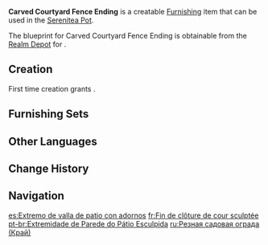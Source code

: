 {{Furnishing Infobox
|id             = 371203
|image          = Item Carved Courtyard Fence Ending.png
|category       = Courtyard
|subcategory    = Courtyard Wall
|quality        = 4
|adeptal_energy = 90
|load           = 35
|reduced_load   = 24
|description    = The ending segment of the outer fence of a Mondstadt mansion. The fence might not be all that useful, but at least if the start and end segments are connected, it's not cramping your style.
|blueprint      = Realm Depot
}}
'''Carved Courtyard Fence Ending''' is a creatable [[Furnishing]] item that can be used in the [[Serenitea Pot]].

The blueprint for Carved Courtyard Fence Ending is obtainable from the [[Realm Depot]] for {{Item|Realm Currency|24|x=240}}.

==Creation==
First time creation grants {{Item|Trust|24|x=90}}.
{{Recipe
|type = Creation
|time = 16h
|Birch Wood = 8
|White Iron Chunk = 4
|sort = Birch Wood;White Iron Chunk
}}

==Furnishing Sets==
{{Craft Usage|type=Furnishing Set}}

==Other Languages==
{{Other Languages
|default_hidden = 1
|en      = Carved Courtyard Fence Ending
|zhs     = 雕花庭院墙尾
|zhs_rm  = Diāohuā Tíngyuàn Qiáng Wěi
|zht     = 雕花庭院牆尾
|zht_rm  = Diāohuā Tíngyuàn Qiáng Wěi
|ja      = 模様が彫られた庭園の壁隅
|ja_rm   = Moyou ga Horareta Teien no Kabe Sumi
|ko      = 조각문양 정원 담장끝
|ko_rm   = Jogak Munyang Jeongwon Damjang-kkeut
|es      = Extremo de valla de patio con adornos
|fr      = Fin de clôture de cour sculptée
|ru      = Резная садовая ограда (Край)
|th      = กำแพงสวนแกะสลัก
|th_rm   = 
|vi      = Chân Tường Đình Viện Khắc Hoa
|de      = Hofmauerende mit Schnitzerei
|id      = Ujung Pagar Halaman Utama dengan Ukiran
|pt      = Extremidade de Parede do Pátio Esculpida
|tr      = Oymalı Bahçe Çiti (Kenar)
|it      = Estremità del recinto del giardino intagliato
}}

==Change History==
{{Change History|1.5}}

==Navigation==
{{Furnishing Navbox|exterior}}

[[es:Extremo de valla de patio con adornos]]
[[fr:Fin de clôture de cour sculptée]]
[[pt-br:Extremidade de Parede do Pátio Esculpida]]
[[ru:Резная садовая ограда (Край)]]